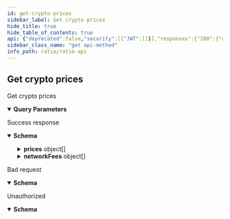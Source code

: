```yaml
---
id: get-crypto-prices
sidebar_label: Get crypto prices
hide_title: true
hide_table_of_contents: true
api: {"deprecated":false,"security":[{"JWT":[]}],"responses":{"200":{"description":"Success response","content":{"application/json":{"schema":{"description":"","required":["prices","networkFees"],"type":"object","properties":{"prices":{"description":"The quoted prices","type":"array","items":{"description":"","type":"object","properties":{"baseCurrency":{"description":"Base currency","type":"string"},"quoteCurrency":{"description":"Quote currency","type":"string"},"price":{"description":"Price","type":"string"}}}},"networkFees":{"description":"The current network fees","type":"array","items":{"description":"","type":"object","properties":{"baseCurrency":{"description":"Base currency","type":"string"},"baseFee":{"description":"Fee amount in base currency","type":"string"},"quoteCurrency":{"description":"Quote currency","type":"string"},"quoteFee":{"description":"Fee amount in quote currency","type":"string"}}}}}}}}},"400":{"description":"Bad request","content":{"application/json":{"schema":{"description":"","type":"object","properties":{"message":{"description":"Error message","type":"string"},"createTime":{"description":"Error creation time","type":"string"},"code":{"description":"Error code","type":"string"},"data":{"description":"Error data","type":"object"}}}}}},"401":{"description":"Unauthorized","content":{"application/json":{"schema":{"description":"","type":"object","properties":{"message":{"description":"Error message","type":"string"},"createTime":{"description":"Error creation time","type":"string"},"code":{"description":"Error code","type":"string"},"data":{"description":"Error data","type":"object"}}}}}}},"parameters":[{"name":"baseCurrencies","in":"query","description":"The currencies to get prices for (comma separated)","required":false,"deprecated":false,"schema":{"type":"string"}},{"name":"quoteCurrency","in":"query","description":"The currency to quote the prices in","required":false,"deprecated":false,"schema":{"type":"string"}},{"name":"includeNetworkFees","in":"query","description":"Whether to include network fees in the response","required":false,"deprecated":false,"schema":{"type":"string","enum":["true","false"]}}],"tags":["Crypto"],"description":"Get crypto prices","method":"get","path":"/crypto/prices","servers":[{"url":"http://localhost:3001","description":"Local server"},{"url":"https://api.dev.ratio.me","description":"Development server"},{"url":"https://api.staging.ratio.me","description":"Staging server"},{"url":"https://api.ratio.me","description":"Production server"}],"securitySchemes":{"JWT":{"type":"http","scheme":"bearer","bearerFormat":"JWT"}},"info":{"title":"Ratio API","description":"API endpoints and models for using the Ratio service","contact":{"name":"API Support","url":"https://help.ratio.me","email":"support@ratio.me"},"termsOfService":"http://developer.ratio.me/terms/","version":"1.0.0"},"postman":{"name":"Get crypto prices","description":{"type":"text/plain"},"url":{"path":["crypto","prices"],"host":["{{baseUrl}}"],"query":[{"disabled":false,"description":{"content":"The currencies to get prices for (comma separated)","type":"text/plain"},"key":"baseCurrencies","value":""},{"disabled":false,"description":{"content":"The currency to quote the prices in","type":"text/plain"},"key":"quoteCurrency","value":""},{"disabled":false,"description":{"content":"Whether to include network fees in the response","type":"text/plain"},"key":"includeNetworkFees","value":""}],"variable":[]},"header":[{"key":"Accept","value":"application/json"}],"method":"GET","auth":{"type":"bearer","bearer":[{"type":"any","value":"<Bearer Token>","key":"token"}]}}}
sidebar_class_name: "get api-method"
info_path: ratio/ratio-api
---
```



## Get crypto prices



Get crypto prices

<details style={{"marginBottom":"1rem"}} data-collapsed={false} open={true}><summary style={{}}><strong>Query Parameters</strong></summary><div><ul><ParamsItem className={"paramsItem"} param={{"name":"baseCurrencies","in":"query","description":"The currencies to get prices for (comma separated)","required":false,"deprecated":false,"schema":{"type":"string"}}}></ParamsItem><ParamsItem className={"paramsItem"} param={{"name":"quoteCurrency","in":"query","description":"The currency to quote the prices in","required":false,"deprecated":false,"schema":{"type":"string"}}}></ParamsItem><ParamsItem className={"paramsItem"} param={{"name":"includeNetworkFees","in":"query","description":"Whether to include network fees in the response","required":false,"deprecated":false,"schema":{"type":"string","enum":["true","false"]}}}></ParamsItem></ul></div></details><div><ApiTabs><TabItem label={"200"} value={"200"}><div>

Success response

</div><div><MimeTabs groupId={"mime-type"}><TabItem label={"application/json"} value={"application/json"}><SchemaTabs groupId={"schema-tabs"}><TabItem label={"Schema"} value={"Schema"}><details style={{}} data-collapsed={false} open={true}><summary style={{"textAlign":"left"}}><strong>Schema</strong></summary><div style={{"textAlign":"left","marginLeft":"1rem"}}></div><ul style={{"marginLeft":"1rem"}}><SchemaItem collapsible={true} className={"schemaItem"}><details style={{}}><summary style={{}}><strong>prices</strong><span style={{"opacity":"0.6"}}> object[]</span></summary><div style={{"marginLeft":"1rem"}}><div style={{"marginTop":".5rem","marginBottom":".5rem"}}>

The quoted prices

</div><SchemaItem collapsible={false} name={"baseCurrency"} required={false} schemaDescription={"Base currency"} schemaName={"string"} qualifierMessage={undefined} defaultValue={undefined}></SchemaItem><SchemaItem collapsible={false} name={"quoteCurrency"} required={false} schemaDescription={"Quote currency"} schemaName={"string"} qualifierMessage={undefined} defaultValue={undefined}></SchemaItem><SchemaItem collapsible={false} name={"price"} required={false} schemaDescription={"Price"} schemaName={"string"} qualifierMessage={undefined} defaultValue={undefined}></SchemaItem></div></details></SchemaItem><SchemaItem collapsible={true} className={"schemaItem"}><details style={{}}><summary style={{}}><strong>networkFees</strong><span style={{"opacity":"0.6"}}> object[]</span></summary><div style={{"marginLeft":"1rem"}}><div style={{"marginTop":".5rem","marginBottom":".5rem"}}>

The current network fees

</div><SchemaItem collapsible={false} name={"baseCurrency"} required={false} schemaDescription={"Base currency"} schemaName={"string"} qualifierMessage={undefined} defaultValue={undefined}></SchemaItem><SchemaItem collapsible={false} name={"baseFee"} required={false} schemaDescription={"Fee amount in base currency"} schemaName={"string"} qualifierMessage={undefined} defaultValue={undefined}></SchemaItem><SchemaItem collapsible={false} name={"quoteCurrency"} required={false} schemaDescription={"Quote currency"} schemaName={"string"} qualifierMessage={undefined} defaultValue={undefined}></SchemaItem><SchemaItem collapsible={false} name={"quoteFee"} required={false} schemaDescription={"Fee amount in quote currency"} schemaName={"string"} qualifierMessage={undefined} defaultValue={undefined}></SchemaItem></div></details></SchemaItem></ul></details></TabItem><TabItem label={"Example (from schema)"} value={"Example (from schema)"}><ResponseSamples responseExample={"{\n  \"prices\": [\n    {\n      \"baseCurrency\": \"string\",\n      \"quoteCurrency\": \"string\",\n      \"price\": \"string\"\n    }\n  ],\n  \"networkFees\": [\n    {\n      \"baseCurrency\": \"string\",\n      \"baseFee\": \"string\",\n      \"quoteCurrency\": \"string\",\n      \"quoteFee\": \"string\"\n    }\n  ]\n}"} language={"json"}></ResponseSamples></TabItem></SchemaTabs></TabItem></MimeTabs></div></TabItem><TabItem label={"400"} value={"400"}><div>

Bad request

</div><div><MimeTabs groupId={"mime-type"}><TabItem label={"application/json"} value={"application/json"}><SchemaTabs groupId={"schema-tabs"}><TabItem label={"Schema"} value={"Schema"}><details style={{}} data-collapsed={false} open={true}><summary style={{"textAlign":"left"}}><strong>Schema</strong></summary><div style={{"textAlign":"left","marginLeft":"1rem"}}></div><ul style={{"marginLeft":"1rem"}}><SchemaItem collapsible={false} name={"message"} required={false} schemaDescription={"Error message"} schemaName={"string"} qualifierMessage={undefined} defaultValue={undefined}></SchemaItem><SchemaItem collapsible={false} name={"createTime"} required={false} schemaDescription={"Error creation time"} schemaName={"string"} qualifierMessage={undefined} defaultValue={undefined}></SchemaItem><SchemaItem collapsible={false} name={"code"} required={false} schemaDescription={"Error code"} schemaName={"string"} qualifierMessage={undefined} defaultValue={undefined}></SchemaItem><SchemaItem collapsible={false} name={"data"} required={false} schemaDescription={"Error data"} schemaName={"object"} qualifierMessage={undefined} defaultValue={undefined}></SchemaItem></ul></details></TabItem><TabItem label={"Example (from schema)"} value={"Example (from schema)"}><ResponseSamples responseExample={"{\n  \"message\": \"string\",\n  \"createTime\": \"string\",\n  \"code\": \"string\",\n  \"data\": {}\n}"} language={"json"}></ResponseSamples></TabItem></SchemaTabs></TabItem></MimeTabs></div></TabItem><TabItem label={"401"} value={"401"}><div>

Unauthorized

</div><div><MimeTabs groupId={"mime-type"}><TabItem label={"application/json"} value={"application/json"}><SchemaTabs groupId={"schema-tabs"}><TabItem label={"Schema"} value={"Schema"}><details style={{}} data-collapsed={false} open={true}><summary style={{"textAlign":"left"}}><strong>Schema</strong></summary><div style={{"textAlign":"left","marginLeft":"1rem"}}></div><ul style={{"marginLeft":"1rem"}}><SchemaItem collapsible={false} name={"message"} required={false} schemaDescription={"Error message"} schemaName={"string"} qualifierMessage={undefined} defaultValue={undefined}></SchemaItem><SchemaItem collapsible={false} name={"createTime"} required={false} schemaDescription={"Error creation time"} schemaName={"string"} qualifierMessage={undefined} defaultValue={undefined}></SchemaItem><SchemaItem collapsible={false} name={"code"} required={false} schemaDescription={"Error code"} schemaName={"string"} qualifierMessage={undefined} defaultValue={undefined}></SchemaItem><SchemaItem collapsible={false} name={"data"} required={false} schemaDescription={"Error data"} schemaName={"object"} qualifierMessage={undefined} defaultValue={undefined}></SchemaItem></ul></details></TabItem><TabItem label={"Example (from schema)"} value={"Example (from schema)"}><ResponseSamples responseExample={"{\n  \"message\": \"string\",\n  \"createTime\": \"string\",\n  \"code\": \"string\",\n  \"data\": {}\n}"} language={"json"}></ResponseSamples></TabItem></SchemaTabs></TabItem></MimeTabs></div></TabItem></ApiTabs></div>
      